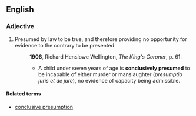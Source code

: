 ==English==

===Adjective===
{{en-adj|head=[[conclusively]] [[presumed]]}}
# {{legal}} Presumed by law to be true, and therefore providing no opportunity for evidence to the contrary to be presented.
#: '''1906''', Richard Henslowe Wellington, ''The King's Coroner'', p. 61:
#:* A child under seven years of age is '''conclusively presumed''' to be incapable of either murder or manslaughter (''presumptio juris et de jure''), no evidence of capacity being admissible.

====Related terms====
* [[conclusive presumption]]